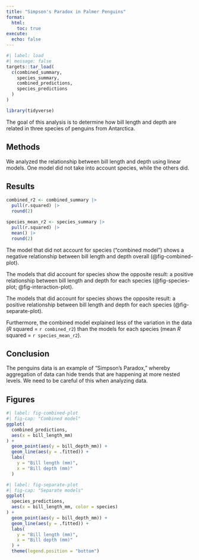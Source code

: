 ```yaml
---
title: "Simpson's Paradox in Palmer Penguins"
format:
  html:
    toc: true
execute: 
  echo: false
---
```


```r
#| label: load
#| message: false
targets::tar_load(
  c(combined_summary,
    species_summary,
    combined_predictions,
    species_predictions
  )
)

library(tidyverse)
```

The goal of this analysis is to determine how bill length and depth are related in three species of penguins from Antarctica.

## Methods

We analyzed the relationship between bill length and depth using linear models. One model did not take into account species, while the others did.

## Results

```r
combined_r2 <- combined_summary |>
  pull(r.squared) |>
  round(2)

species_mean_r2 <- species_summary |>
  pull(r.squared) |>
  mean() |>
  round(2)
```

The model that did not account for species ("combined model") shows a negative relationship between bill length and depth overall (@fig-combined-plot).

The models that did account for species show the opposite result: a positive relationship between bill length and depth for each species (@fig-species-plot; @fig-interaction-plot).

The models that did account for species shows the opposite result: a positive relationship between bill length and depth for each species (@fig-separate-plot).

Furthermore, the combined model explained less of the variation in the data (*R* squared = `r combined_r2`) than the models for each species (mean *R* squared = `r species_mean_r2`).

## Conclusion

The penguins data is an example of "Simpson's Paradox," whereby aggregation of data can hide trends that are happening at more nested levels. We need to be careful of this when analyzing data.

## Figures

```r
#| label: fig-combined-plot
#| fig-cap: "Combined model"
ggplot(
  combined_predictions,
  aes(x = bill_length_mm)
) +
  geom_point(aes(y = bill_depth_mm)) +
  geom_line(aes(y = .fitted)) +
  labs(
    y = "Bill length (mm)",
    x = "Bill depth (mm)"
  )
```

```r
#| label: fig-separate-plot
#| fig-cap: "Separate models"
ggplot(
  species_predictions,
  aes(x = bill_length_mm, color = species)
) +
  geom_point(aes(y = bill_depth_mm)) +
  geom_line(aes(y = .fitted)) +
  labs(
    y = "Bill length (mm)",
    x = "Bill depth (mm)"
  ) +
  theme(legend.position = "bottom")
```
